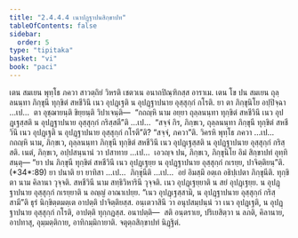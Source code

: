 ```yaml
---
title: "2.4.4.4 เนาปฏฺฐาปนสิกฺขาปท"
tableOfContents: false
sidebar:
  order: 5
type: "tipitaka"
basket: "vi"
book: "paci"
---
```



<DynamicBreadcrumb />

<Division number="946" book="paci">

<Paragraph number="2912" book="paci">
เตน สมเยน พุทฺโธ ภควา สาวตฺถิยํ วิหรติ เชตวเน อนาถปิณฺฑิกสฺส อาราเม. เตน โข ปน สมเยน ถุลฺลนนฺทา ภิกฺขุนี ทุกฺขิตํ สหชีวินึ เนว อุปฏฺเฐติ น อุปฏฺฐาปนาย อุสฺสุกฺกํ กโรติ.
</Paragraph>

<Paragraph number="2913" book="paci">
ยา ตา ภิกฺขุนิโย อปฺปิจฺฉา …เป…  ตา อุชฺฌายนฺติ ขิยฺยนฺติ วิปาเจนฺติ—  “กถญฺหิ นาม อยฺยา ถุลฺลนนฺทา ทุกฺขิตํ สหชีวินึ เนว อุปฏฺเฐสฺสติ น อุปฏฺฐาปนาย อุสฺสุกฺกํ กริสฺสตี”ติ …เป…  “สจฺจํ กิร, ภิกฺขเว, ถุลฺลนนฺทา ภิกฺขุนี ทุกฺขิตํ สหชีวินึ เนว อุปฏฺเฐติ น อุปฏฺฐาปนาย อุสฺสุกฺกํ กโรตี”ติ? “สจฺจํ, ภควา”ติ. วิครหิ พุทฺโธ ภควา …เป…  กถญฺหิ นาม, ภิกฺขเว, ถุลฺลนนฺทา ภิกฺขุนี ทุกฺขิตํ สหชีวินึ เนว อุปฏฺเฐสฺสติ น อุปฏฺฐาปนาย อุสฺสุกฺกํ กริสฺสติ. เนตํ, ภิกฺขเว, อปฺปสนฺนานํ วา ปสาทาย …เป…  เอวญฺจ ปน, ภิกฺขเว, ภิกฺขุนิโย อิมํ สิกฺขาปทํ อุทฺทิสนฺตุ—
</Paragraph>

</Division>
<Division number="947" book="paci">

<Paragraph number="2914" book="paci">
<Emphasis>“ยา ปน ภิกฺขุนี ทุกฺขิตํ สหชีวินึ เนว อุปฏฺเฐยฺย น อุปฏฺฐาปนาย อุสฺสุกฺกํ กเรยฺย, ปาจิตฺติยนฺ”</Emphasis>ติ. (*34*:<Emphasis>89</Emphasis>)
</Paragraph>

</Division>
<Division number="948" book="paci">

<Paragraph number="2915" book="paci">
<Emphasis>ยา ปนา</Emphasis>ติ ยา ยาทิสา …เป…  <Emphasis>ภิกฺขุนี</Emphasis>ติ …เป…  อยํ อิมสฺมึ อตฺเถ อธิปฺเปตา ภิกฺขุนีติ.
</Paragraph>

<Paragraph number="2916" book="paci">
<Emphasis>ทุกฺขิตา</Emphasis> นาม คิลานา วุจฺจติ.
</Paragraph>

<Paragraph number="2917" book="paci">
<Emphasis>สหชีวินี</Emphasis> นาม สทฺธิวิหารินี วุจฺจติ.
</Paragraph>

<Paragraph number="2918" book="paci">
<Emphasis>เนว อุปฏฺเฐยฺยา</Emphasis>ติ น สยํ อุปฏฺเฐยฺย.
</Paragraph>

<Paragraph number="2919" book="paci">
<Emphasis>น อุปฏฺฐาปนาย อุสฺสุกฺกํ กเรยฺยา</Emphasis>ติ น อญฺญํ อาณาเปยฺย.
</Paragraph>

<Paragraph number="2920" book="paci">
“เนว อุปฏฺเฐสฺสามิ, น อุปฏฺฐาปนาย อุสฺสุกฺกํ กริสฺสามี”ติ ธุรํ นิกฺขิตฺตมตฺเต อาปตฺติ ปาจิตฺติยสฺส. อนฺเตวาสินึ วา อนุปสมฺปนฺนํ วา เนว อุปฏฺเฐติ, น อุปฏฺฐาปนาย อุสฺสุกฺกํ กโรติ, อาปตฺติ ทุกฺกฏสฺส.
</Paragraph>

</Division>
<Division number="949" book="paci">

<Paragraph number="2921" book="paci">
อนาปตฺติ—  สติ อนฺตราเย, ปริเยสิตฺวา น ลภติ, คิลานาย, อาปทาสุ, อุมฺมตฺติกาย, อาทิกมฺมิกายาติ.

</Paragraph>
</Division>

<Paragraph number="2922" type="center" book="paci">
จตุตฺถสิกฺขาปทํ นิฏฺฐิตํ.
</Paragraph>
